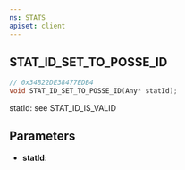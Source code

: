 ```yaml
---
ns: STATS
apiset: client
---
```

## STAT_ID_SET_TO_POSSE_ID

```c
// 0x34B22DE38477EDB4
void STAT_ID_SET_TO_POSSE_ID(Any* statId);
```

statId: see STAT_ID_IS_VALID

## Parameters
* **statId**: